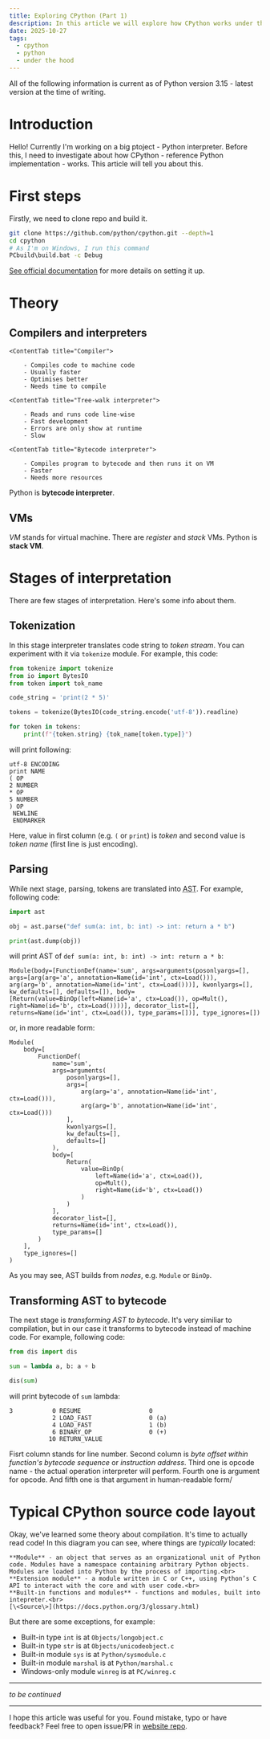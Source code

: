 ```yaml
---
title: Exploring CPython (Part 1)
description: In this article we will explore how CPython works under the hood.
date: 2025-10-27
tags:
  - cpython
  - python
  - under the hood
---
```


<script lang="ts">
	ContentExcalidraw from '$components/Content/ContentExcalidraw.svelte'; import ContentTabs from
	'$components/Content/ContentTabs.svelte'; import ContentTab from
	'$components/Content/ContentTab.svelte';
</script>

<ContentInformation title="Info">
	All of the following information is current as of Python version 3.15 - latest version at the time
	of writing.
</ContentInformation>

# Introduction

Hello! Currently I'm working on a big ptoject - Python interpreter. Before this,
I need to investigate about how CPython - reference Python implementation - works.
This article will tell you about this.

# First steps

Firstly, we need to clone repo and build it.

```bash
git clone https://github.com/python/cpython.git --depth=1
cd cpython
# As I'm on Windows, I run this command
PCbuild\build.bat -c Debug
```

[See official documentation](https://devguide.python.org/getting-started/setup-building) for more details on setting it up.

# Theory

## Compilers and interpreters

<ContentTabs class="my-6">

    <ContentTab title="Compiler">

        - Compiles code to machine code
        - Usually faster
        - Optimises better
        - Needs time to compile

</ContentTab>

    <ContentTab title="Tree-walk interpreter">

        - Reads and runs code line-wise
        - Fast development
        - Errors are only show at runtime
        - Slow

</ContentTab>

    <ContentTab title="Bytecode interpreter">

        - Compiles program to bytecode and then runs it on VM
        - Faster
        - Needs more resources

</ContentTab>

</ContentTabs>

Python is **bytecode interpreter**.

## VMs

_VM_ stands for virtual machine. There are _register_ and _stack_ VMs. Python
is **stack VM**.

# Stages of interpretation

There are few stages of interpretation. Here's some info about them.

## Tokenization

In this stage interpreter translates code string to _token stream_. You can
experiment with it via `tokenize` module. For example, this code:

```python
from tokenize import tokenize
from io import BytesIO
from token import tok_name

code_string = 'print(2 * 5)'

tokens = tokenize(BytesIO(code_string.encode('utf-8')).readline)

for token in tokens:
    print(f"{token.string} {tok_name[token.type]}")
```

will print following:

```text
utf-8 ENCODING
print NAME
( OP
2 NUMBER
* OP
5 NUMBER
) OP
 NEWLINE
 ENDMARKER
```

Here, value in first column (e.g. `(` or `print`) is _token_ and second value is _token name_ (first line is just encoding).

## Parsing

While next stage, parsing, tokens are translated into <abbr title="Abstract Syntax Tree">AST</abbr>. For example, following code:

```python
import ast

obj = ast.parse("def sum(a: int, b: int) -> int: return a * b")

print(ast.dump(obj))
```

will print AST of `def sum(a: int, b: int) -> int: return a * b`:

```text
Module(body=[FunctionDef(name='sum', args=arguments(posonlyargs=[], args=[arg(arg='a', annotation=Name(id='int', ctx=Load())), arg(arg='b', annotation=Name(id='int', ctx=Load()))], kwonlyargs=[], kw_defaults=[], defaults=[]), body=[Return(value=BinOp(left=Name(id='a', ctx=Load()), op=Mult(), right=Name(id='b', ctx=Load())))], decorator_list=[], returns=Name(id='int', ctx=Load()), type_params=[])], type_ignores=[])
```

or, in more readable form:

```text
Module(
    body=[
        FunctionDef(
            name='sum',
            args=arguments(
                posonlyargs=[],
                args=[
                    arg(arg='a', annotation=Name(id='int', ctx=Load())),
                    arg(arg='b', annotation=Name(id='int', ctx=Load()))
                ],
                kwonlyargs=[],
                kw_defaults=[],
                defaults=[]
            ),
            body=[
                Return(
                    value=BinOp(
                        left=Name(id='a', ctx=Load()),
                        op=Mult(),
                        right=Name(id='b', ctx=Load())
                    )
                )
            ],
            decorator_list=[],
            returns=Name(id='int', ctx=Load()),
            type_params=[]
        )
    ],
    type_ignores=[]
)
```

As you may see, AST builds from _nodes_, e.g. `Module` or `BinOp`.

## Transforming AST to bytecode

The next stage is _transforming AST to bytecode_. It's very similiar to
compilation, but in our case it transforms to bytecode instead of machine code.
For example, following code:

```python
from dis import dis

sum = lambda a, b: a + b

dis(sum)
```

will print bytecode of `sum` lambda:

```text
3           0 RESUME                   0
            2 LOAD_FAST                0 (a)
            4 LOAD_FAST                1 (b)
            6 BINARY_OP                0 (+)
           10 RETURN_VALUE
```

Fisrt column stands for line number. Second column is _byte offset within
function's bytecode sequence_ or _instruction address_. Third one is opcode
name - the actual operation interpreter will perform. Fourth one is argument for
opcode. And fifth one is that argument in human-readable form/

# Typical CPython source code layout

Okay, we've learned some theory about compilation. It's time to actually read
code! In this diagram you can see, where things are _typically_ located:

<ContentExcalidraw src="/articles/exploring-cpython-part-1/source-code-layout.svg" />

<ContentInformation title="Glossary">

    **Module** - an object that serves as an organizational unit of Python code. Modules have a namespace containing arbitrary Python objects. Modules are loaded into Python by the process of importing.<br>
    **Extension module** - a module written in C or C++, using Python’s C API to interact with the core and with user code.<br>
    **Built-in functions and modules** - functions and modules, built into intepreter.<br>
    [\<Source\>](https://docs.python.org/3/glossary.html)

</ContentInformation>

But there are some exceptions, for example:

- Built-in type `int` is at `Objects/longobject.c`
- Built-in type `str` is at `Objects/unicodeobject.c`
- Built-in module `sys` is at `Python/sysmodule.c`
- Built-in module `marshal` is at `Python/marshal.c`
- Windows-only module `winreg` is at `PC/winreg.c`

---

_to be continued_

---

I hope this article was useful for you. Found mistake, typo or have feedback?
Feel free to open issue/PR in [website repo](https://github.com/ankddev/website).
